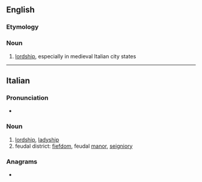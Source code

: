 {{also|Signoria}}
==English==

===Etymology===
{{bor|en|it|signore||lord}}

===Noun===
{{wikipedia}}
{{en-noun|-}}

# [[lordship]], especially in medieval Italian city states

----

==Italian==

===Pronunciation===
* {{it-IPA|signorìa}}

===Noun===
{{wikipedia|Signoria cittadina|lang=it}}
{{it-noun|f}}

# [[lordship]], [[ladyship]]
# feudal district: [[fiefdom]], feudal [[manor]], [[seigniory]]

===Anagrams===
* {{anagrams|it|a=agiinors|sragioni}}